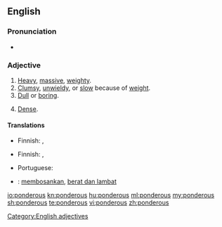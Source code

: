 ==English==

===Pronunciation===
* {{audio|en-us-ponderous.ogg|Audio (US)}}

===Adjective===
{{en-adj}}

# [[heavy|Heavy]], [[massive]], [[weighty]].
# [[clumsy|Clumsy]], [[unwieldy]], or [[slow]] because of [[weight]].
# [[dull|Dull]] or [[boring]].
# {{obsolete}} [[dense|Dense]].

====Translations====
{{trans-top|clumsy, unwieldy, or slow because of weight}}
* Finnish: {{t-|fi|kömpelö}}, {{t+|fi|raskas}}
{{trans-mid}}
{{trans-bottom}}

{{trans-top|dull or boring}}
* Finnish: {{t+|fi|pitkäpiimäinen}}, {{t-|fi|uuvuttava}}
{{trans-mid}}
* Portuguese: {{t|pt|enfadonho|m}}
{{trans-bottom}}

{{checktrans-top}}
* {{ttbc|Indonesian}}: [[bosan|membosankan]], [[berat dan lambat]]
{{trans-bottom}}

[[Category:English adjectives]]

[[io:ponderous]]
[[kn:ponderous]]
[[hu:ponderous]]
[[ml:ponderous]]
[[my:ponderous]]
[[sh:ponderous]]
[[te:ponderous]]
[[vi:ponderous]]
[[zh:ponderous]]